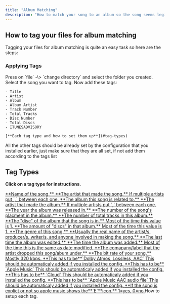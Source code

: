 ```yaml
---
title: "Album Matching"
description: "How to match your song to an album so the song seems legit and you get animated cover. (if the album has one)"
---
```


## How to tag your files for album matching

Tagging your files for album matching is quite an easy task so here are the steps:

### Applying Tags

<Steps>
  <Step title="Open Mp3Tag">
    
  </Step>
  <Step title="Add your files">
    Press on `file` -\> `change directory` and select the folder you created.
  </Step>
  <Step title="Select your song">
    Select the song you want to tag.
  </Step>
  <Step title="Add the custom tags">
    Now add these tags:

    - Title
    - Artist
    - Album
    - Album Artist
    - Track Number
    - Total Tracks
    - Disc Number
    - Total Discs
    - ITUNESADVISORY

    [**Each tag type and how to set them up**](#tag-types)
  </Step>
  <Step title="Verify all tags">
    All the other tags should be already set by the configuration that you installed earlier, just make sure that they are all set, if not add them according to the tags list
  </Step>
</Steps>

## Tag Types


**Click on a tag type for instructions.**

<a href="/instructions#param-title">
<ParamField query="TITLE" type="string" instructions>
**Name of the song.**
</ParamField>
</a>

<a href="/instructions#param-artist">
<ParamField query="ARTIST" type="string" required>
  **The artist that made the song.**

  <Info>
    If multiple artists put `,` between each one.
  </Info>
</ParamField>
</a>

<a href="/instructions#param-album">
<ParamField query="ALBUM" type="string" required>
  **The album this song is related to.**
</ParamField>
</a>

<a href="/instructions#param-album-artist">
<ParamField query="ALBUM ARTIST" type="string" required>
  **The artist that made the album.**

  <Info>
    If multiple artists put `,` between each one.
  </Info>
</ParamField>
</a>

<a href="/instructions#param-year">
<ParamField query="YEAR" type="value" required>
  **The year the album was released in.**
</ParamField>
</a>

<a href="/instructions#param-track">
<ParamField query="TRACK" type="value" required>
  **The number of the song's placment in the album.**
</ParamField>
</a>

<a href="/instructions#param-total-tracks">
<ParamField query="TOTALTRACKS" type="value">
  **The number of total tracks in this album.**
</ParamField>
</a>

<a href="/instructions#param-discnumber">
<ParamField query="DISCNUMBER" default="1" type="value" placeholder="1">
  **The "disc" of the album that the song is in.**

  <Info>
    Most of the time this value is 1.
  </Info>
</ParamField>
</a>

<a href="/instructions#param-total-discs">
<ParamField query="TOTALDISCS" default="1" type="value" placeholder="1">
  **The amount of "discs" in that album.**

  <Info>
    Most of the time this value is 1.
  </Info>
</ParamField>
</a>

<a href="/instructions#param-genre">
<ParamField query="GENRE" type="string" required>
  **The genre of this song.**
</ParamField>
</a>

<a href="/instructions#param-composer">
<ParamField query="COMPOSER" type="string">
  **Usually the real name of the artist/s, producer/s, writer/s, and anyone involved in making the song.**
</ParamField>
</a>

<a href="/instructions#param-date-modified">
<ParamField query="DATE MODIFIED" type="string">
  **The last time the album was edited.**
</ParamField>
</a>

<a href="/instructions#param-date-added">
<ParamField query="DATE ADDED" type="string">
  **The time the album was added.**

  <Info>
    Most of the time this is the same as date modified.
  </Info>
</ParamField>
</a>

<a href="/instructions#param-copyright">
<ParamField query="COPYRIGHT" type="string">
  **The comapany/label that the artist dropped this song/abum under.**
</ParamField>
</a>

<a href="/instructions#param-bitrate">
<ParamField query="BITRATE" default="320" type="string">
  **The bit rate of your song.**

  <Info>
    Mostly 320 kbps.
  </Info>
</ParamField>
</a>

<a href="/instructions#param-audio-formats">
<ParamField query="AUDIO FORMATS" type="string" required>
  **This has to be**`Dolby Atmos, Lossless, AAC`

  <Info>
    This should be automaticaly added if you installed the config.
  </Info>
</ParamField>
</a>

<a href="/instructions#param-cloud-status">
<ParamField query="CLOUD STATUS" type="string" required>
  **This has to be** `Apple Music`

  <Info>
    This should be automaticaly added if you installed the config.
  </Info>
</ParamField>
</a>

<a href="/instructions#param-location">
<ParamField query="LOCATION" type="string" required>
  **This has to be** `Cloud`

  <Info>
    This should be automaticaly added if you installed the config.
  </Info>
</ParamField>
</a>

<a href="/instructions#param-kind">
<ParamField query="KIND" type="string" required>
  **This has to be** `Apple Music AAC audio file`

  <Info>
    This should be automaticaly added if you installed the config.
  </Info>
</ParamField>
</a>

<a href="/instructions#param-ITUNESADVISORY">
<ParamField query="ITUNESADVISORY" type="boolean">
  **If the song is explict or not so apple music shows the**`E`**icon.**

  <Info>
    1=yes, 0=no
  </Info>
</ParamField>
</a>

<Card title="Instructions" icon="book" href="/instructions">
  How to setup each tag.
</Card>